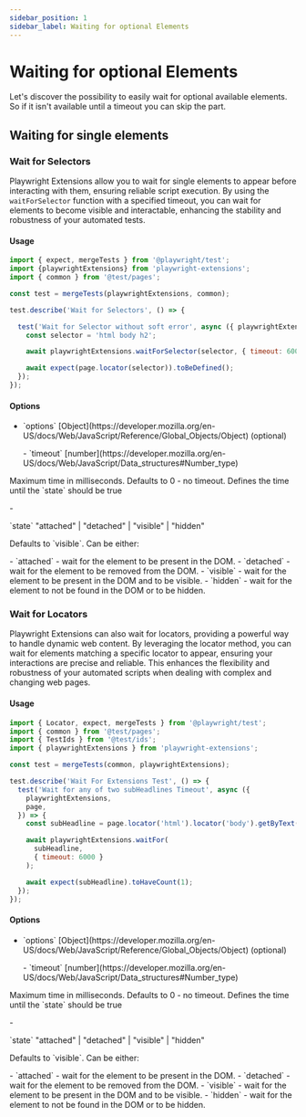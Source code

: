 ```yaml
---
sidebar_position: 1
sidebar_label: Waiting for optional Elements
---
```


# Waiting for optional Elements

Let's discover the possibility to easily wait for optional available elements. So if it isn't available until a timeout you can skip the part.

## Waiting for single elements

### Wait for Selectors

Playwright Extensions allow you to wait for single elements to appear before interacting with them, ensuring reliable script execution. By using the `waitForSelector` function with a specified timeout, you can wait for elements to become visible and interactable, enhancing the stability and robustness of your automated tests.

#### Usage

```js
import { expect, mergeTests } from '@playwright/test';
import {playwrightExtensions} from 'playwright-extensions';
import { common } from '@test/pages';

const test = mergeTests(playwrightExtensions, common);

test.describe('Wait for Selectors', () => {

  test('Wait for Selector without soft error', async ({ playwrightExtensions, page }) => {
    const selector = 'html body h2';

    await playwrightExtensions.waitForSelector(selector, { timeout: 6000 });

    await expect(page.locator(selector)).toBeDefined();
  });
});
```
#### Options
- <p>`options` [Object](https://developer.mozilla.org/en-US/docs/Web/JavaScript/Reference/Global_Objects/Object) (optional)</p>
  - `timeout` [number](https://developer.mozilla.org/en-US/docs/Web/JavaScript/Data_structures#Number_type)
<p>Maximum time in milliseconds. Defaults to 0 - no timeout. Defines the time until the `state` should be true </p>
  - <p>`state` "attached" | "detached" | "visible" | "hidden"</p>
  <p>Defaults to `visible`. Can be either:</p>
    - `attached` - wait for the element to be present in the DOM.
    - `detached` - wait for the element to be removed from the DOM.
    - `visible` - wait for the element to be present in the DOM and to be visible.
    - `hidden` - wait for the element to not be found in the DOM or to be hidden.


### Wait for Locators

Playwright Extensions can also wait for locators, providing a powerful way to handle dynamic web content. By leveraging the locator method, you can wait for elements matching a specific locator to appear, ensuring your interactions are precise and reliable. This enhances the flexibility and robustness of your automated scripts when dealing with complex and changing web pages.
#### Usage
```js
import { Locator, expect, mergeTests } from '@playwright/test';
import { common } from '@test/pages';
import { TestIds } from '@test/ids';
import { playwrightExtensions } from 'playwright-extensions';

const test = mergeTests(common, playwrightExtensions);

test.describe('Wait For Extensions Test', () => {
  test('Wait for any of two subHeadlines Timeout', async ({
    playwrightExtensions,
    page,
  }) => {
    const subHeadline = page.locator('html').locator('body').getByText('Test124');

    await playwrightExtensions.waitFor(
      subHeadline,
      { timeout: 6000 }
    );

    await expect(subHeadline).toHaveCount(1);
  });
});
```
#### Options
- <p>`options` [Object](https://developer.mozilla.org/en-US/docs/Web/JavaScript/Reference/Global_Objects/Object) (optional)</p>
  - `timeout` [number](https://developer.mozilla.org/en-US/docs/Web/JavaScript/Data_structures#Number_type)
<p>Maximum time in milliseconds. Defaults to 0 - no timeout. Defines the time until the `state` should be true </p>
  - <p>`state` "attached" | "detached" | "visible" | "hidden"</p>
  <p>Defaults to `visible`. Can be either:</p>
    - `attached` - wait for the element to be present in the DOM.
    - `detached` - wait for the element to be removed from the DOM.
    - `visible` - wait for the element to be present in the DOM and to be visible.
    - `hidden` - wait for the element to not be found in the DOM or to be hidden.
